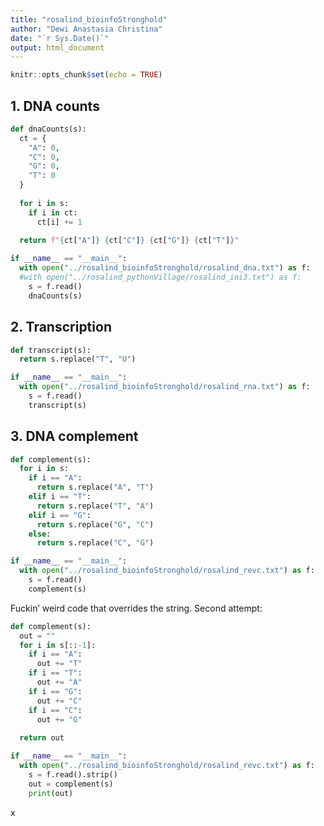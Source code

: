 ```yaml
---
title: "rosalind_bioinfoStronghold"
author: "Dewi Anastasia Christina"
date: "`r Sys.Date()`"
output: html_document
---
```


```r
knitr::opts_chunk$set(echo = TRUE)
```

## 1. DNA counts

```python
def dnaCounts(s):
  ct = {
    "A": 0,
    "C": 0,
    "G": 0,
    "T": 0
  }
  
  for i in s:
    if i in ct:
      ct[i] += 1
  
  return f"{ct["A"]} {ct["C"]} {ct["G"]} {ct["T"]}"

if __name__ == "__main__":
  with open("../rosalind_bioinfoStronghold/rosalind_dna.txt") as f:
  #with open("../rosalind_pythonVillage/rosalind_ini3.txt") as f:
    s = f.read()
    dnaCounts(s)
```

## 2. Transcription

```python
def transcript(s):
  return s.replace("T", "U")

if __name__ == "__main__":
  with open("../rosalind_bioinfoStronghold/rosalind_rna.txt") as f:
    s = f.read()
    transcript(s)

```

## 3. DNA complement

```python
def complement(s):
  for i in s:
    if i == "A":
      return s.replace("A", "T")
    elif i == "T":
      return s.replace("T", "A")
    elif i == "G":
      return s.replace("G", "C")
    else:
      return s.replace("C", "G")

if __name__ == "__main__":
  with open("../rosalind_bioinfoStronghold/rosalind_revc.txt") as f:
    s = f.read()
    complement(s)
```

Fuckin' weird code that overrides the string. Second attempt:

```python
def complement(s):
  out = ""
  for i in s[::-1]:
    if i == "A":
      out += "T"
    if i == "T":
      out += "A"
    if i == "G":
      out += "C"
    if i == "C":
      out += "G"
      
  return out

if __name__ == "__main__":
  with open("../rosalind_bioinfoStronghold/rosalind_revc.txt") as f:
    s = f.read().strip()
    out = complement(s)
    print(out)
```

x
